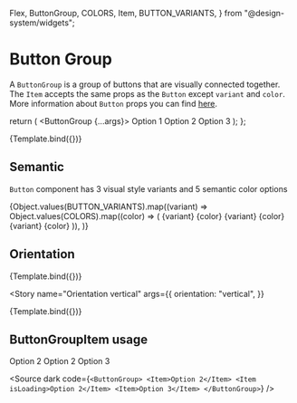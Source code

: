   Flex,
  ButtonGroup,
  COLORS,
  Item,
  BUTTON_VARIANTS,
} from "@design-system/widgets";

<Meta title="Design-system/Widgets/Button Group" component={ButtonGroup} />

# Button Group

A `ButtonGroup` is a group of buttons that are visually connected together.
The `Item` accepts the same props as the `Button` except `variant` and `color`.
More information about `Button` props you can find [here](?path=/docs/design-system-widgets-button--docs).

  return (
    <ButtonGroup {...args}>
      <Item>Option 1</Item>
      <Item>Option 2</Item>
      <Item>Option 3</Item>
    </ButtonGroup>
  );
};

<Canvas>
  <Story name="Button Group">{Template.bind({})}</Story>
</Canvas>

<ArgsTable story="Button Group" of={ButtonGroup} />

## Semantic

`Button` component has 3 visual style variants and 5 semantic color options

<Story name="Semantic">
  <Flex direction="column" gap="spacing-4" alignItems="center" width="100%">
    {Object.values(BUTTON_VARIANTS).map((variant) =>
      Object.values(COLORS).map((color) => (
        <ButtonGroup
          variant={variant}
          color={color}
          key={`${variant}-${color}`}
        >
          <Item>
            {variant} {color}
          </Item>
          <Item>
            {variant} {color}
          </Item>
          <Item>
            {variant} {color}
          </Item>
        </ButtonGroup>
      )),
    )}
  </Flex>
</Story>

## Orientation

<Story name="Orientation horizontal">{Template.bind({})}</Story>

<Story
  name="Orientation vertical"
  args={{
    orientation: "vertical",
  }}
>
  {Template.bind({})}
</Story>

## ButtonGroupItem usage

<Story name="ButtonGroupItem usage">
  <ButtonGroup>
    <Item isDisabled>Option 2</Item>
    <Item isLoading>Option 2</Item>
    <Item>Option 3</Item>
  </ButtonGroup>
</Story>

<Source
  dark
  code={`
<ButtonGroup>
  <Item>Option 2</Item>
  <Item isLoading>Option 2</Item>
  <Item>Option 3</Item>
</ButtonGroup>
`}
/>
